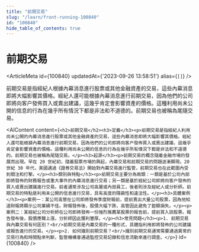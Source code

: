 ```yaml
---
title: "前期交易"
slug: "/learn/front-running-100840"
id: "100840"
hide_table_of_contents: true
---
```



# 前期交易

<ArticleMeta id={100840} updatedAt={'2023-09-26 13:58:51'} alias={`[]`} />
<div className='border-solid border-b border-t-0 my-4 border-[var(--ifm-color-gray-300)]' />

前期交易是指經紀人根據內幕消息進行股票或其他金融資產的交易，這些內幕消息即將大幅影響其價格。經紀人還可能根據內幕消息進行前期交易，因為他們的公司即將向客户發佈買入或賣出建議，這幾乎肯定會影響資產的價格。這種利用尚未公開的信息的行為在幾乎所有情況下都是非法和不道德的。前期交易也被稱為尾隨交易。

<AIContent content={`<h2>前期交易</h2><h3>定義</h3><p>前期交易是指經紀人利用尚未公開的內幕消息進行股票或其他金融資產的交易，這些內幕消息即將大幅影響其價格。經紀人還可能根據內幕消息進行前期交易，因為他們的公司即將向客户發佈買入或賣出建議，這幾乎肯定會影響資產的價格。這種利用尚未公開的信息的行為在幾乎所有情況下都是非法和不道德的。前期交易也被稱為尾隨交易。</p><h3>起源</h3><p>前期交易的概念隨着金融市場的發展而出現。早在 20 世紀初，隨着股票市場的興起，內幕交易和前期交易的問題逐漸顯現。20 世紀 30 年代，美國通過《證券交易法》開始對內幕交易進行監管，前期交易也在此範圍內受到關注和打擊。</p><h3>類別與特點</h3><p>前期交易主要分為兩類：一類是基於公司內部即將發佈的財務報告或重大事件的內幕消息進行交易；另一類是基於經紀公司即將向客户發佈的買入或賣出建議進行交易。前者通常涉及公司高層或內部員工，後者則涉及經紀人或分析師。前期交易的特點是利用未公開的信息進行交易，具有高度的隱蔽性和違法性。</p><h3>具體案例</h3><p>案例一：某公司高管在公司即將發佈季度財報前，提前賣出大量公司股票，因為他知道財報將顯示公司業績不佳。財報發佈後，股價大幅下跌，高管因此避免了鉅額損失。</p><p>案例二：某經紀公司分析師在公司即將發佈一份強烈推薦某股票的報告前，提前買入該股票。報告發布後，股價應聲上漲，分析師因此獲利豐厚。</p><h3>常見問題</h3><p>1. 前期交易與內幕交易有何區別？<br/>前期交易是內幕交易的一種形式，具體指利用即將發佈的公司建議或報告進行的交易。</p><p>2. 如何識別前期交易？<br/>識別前期交易通常需要通過異常的交易行為和時間點來判斷，監管機構會通過監控交易記錄和信息流動來進行調查。</p>`} id={100840} />
